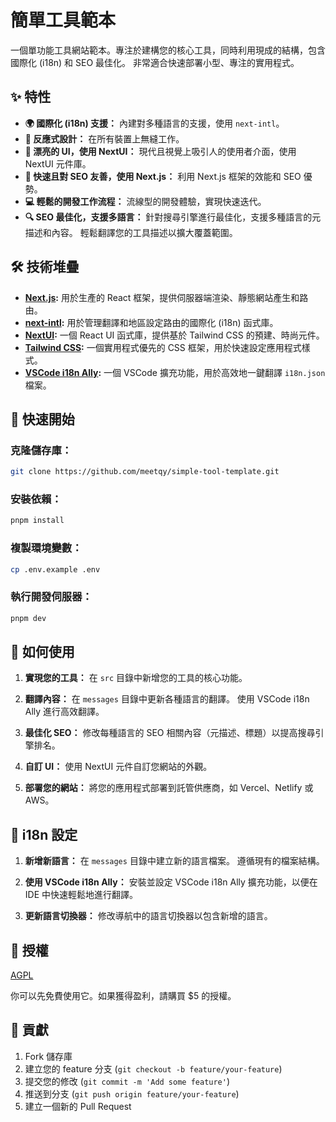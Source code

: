 # 簡單工具範本

一個單功能工具網站範本。專注於建構您的核心工具，同時利用現成的結構，包含國際化 (i18n) 和 SEO 最佳化。 非常適合快速部署小型、專注的實用程式。

## ✨ 特性

- **🌍 國際化 (i18n) 支援：** 內建對多種語言的支援，使用 `next-intl`。
- **📱 反應式設計：** 在所有裝置上無縫工作。
- **🎨 漂亮的 UI，使用 NextUI：** 現代且視覺上吸引人的使用者介面，使用 NextUI 元件庫。
- **🚀 快速且對 SEO 友善，使用 Next.js：** 利用 Next.js 框架的效能和 SEO 優勢。
- **💻 輕鬆的開發工作流程：** 流線型的開發體驗，實現快速迭代。
- **🔍 SEO 最佳化，支援多語言：** 針對搜尋引擎進行最佳化，支援多種語言的元描述和內容。 輕鬆翻譯您的工具描述以擴大覆蓋範圍。

## 🛠️ 技術堆疊

- **[Next.js](https://nextjs.org/):** 用於生產的 React 框架，提供伺服器端渲染、靜態網站產生和路由。
- **[next-intl](https://next-intl-docs.vercel.app/):** 用於管理翻譯和地區設定路由的國際化 (i18n) 函式庫。
- **[NextUI](https://nextui.org/):** 一個 React UI 函式庫，提供基於 Tailwind CSS 的預建、時尚元件。
- **[Tailwind CSS](https://tailwindcss.com/):** 一個實用程式優先的 CSS 框架，用於快速設定應用程式樣式。
- **[VSCode i18n Ally](https://marketplace.visualstudio.com/items?itemName=lokalise.i18n-ally):** 一個 VSCode 擴充功能，用於高效地一鍵翻譯 `i18n.json` 檔案。

## 🚀 快速開始

### **克隆儲存庫：**

```bash
git clone https://github.com/meetqy/simple-tool-template.git
```

### **安裝依賴：**

```bash
pnpm install
```

### **複製環境變數：**

```bash
cp .env.example .env
```

### **執行開發伺服器：**

```bash
pnpm dev
```

## 📖 如何使用

1. **實現您的工具：** 在 `src` 目錄中新增您的工具的核心功能。

2. **翻譯內容：** 在 `messages` 目錄中更新各種語言的翻譯。 使用 VSCode i18n Ally 進行高效翻譯。

3. **最佳化 SEO：** 修改每種語言的 SEO 相關內容（元描述、標題）以提高搜尋引擎排名。

4. **自訂 UI：** 使用 NextUI 元件自訂您網站的外觀。

5. **部署您的網站：** 將您的應用程式部署到託管供應商，如 Vercel、Netlify 或 AWS。

## 📝 i18n 設定

1. **新增新語言：** 在 `messages` 目錄中建立新的語言檔案。 遵循現有的檔案結構。

2. **使用 VSCode i18n Ally：** 安裝並設定 VSCode i18n Ally 擴充功能，以便在 IDE 中快速輕鬆地進行翻譯。

3. **更新語言切換器：** 修改導航中的語言切換器以包含新增的語言。

## 📄 授權

[AGPL](LICENSE)

你可以先免費使用它。如果獲得盈利，請購買 $5 的授權。

## 🤝 貢獻

1. Fork 儲存庫
2. 建立您的 feature 分支 (`git checkout -b feature/your-feature`)
3. 提交您的修改 (`git commit -m 'Add some feature'`)
4. 推送到分支 (`git push origin feature/your-feature`)
5. 建立一個新的 Pull Request
